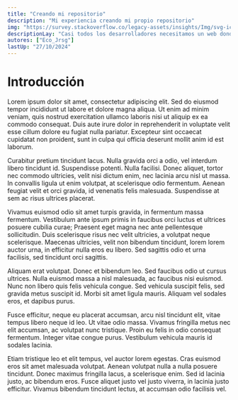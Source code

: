 ```yaml
---
title: "Creando mi repositorio"
description: "Mi experiencia creando mi propio repositorio"
img: "https://survey.stackoverflow.co/legacy-assets/insights/Img/svg-icons/Survey2019/headere7f2.svg?v=055a335639c2"
descriptionLay: "Casi todos los desarrolladores necesitamos un web donde plasmar nuestro trabajo pero, casi nadie habla de la experiencia de hacerlo. Aqui te platicare de mis experiencias y no solo de mis logros, si no tambien de mis dificultades"
autores: ["Eco_Jrsg"]
lastUp: "27/10/2024"
---
```


# Introducción

Lorem ipsum dolor sit amet, consectetur adipiscing elit. Sed do eiusmod tempor incididunt ut labore et dolore magna aliqua. Ut enim ad minim veniam, quis nostrud exercitation ullamco laboris nisi ut aliquip ex ea commodo consequat. Duis aute irure dolor in reprehenderit in voluptate velit esse cillum dolore eu fugiat nulla pariatur. Excepteur sint occaecat cupidatat non proident, sunt in culpa qui officia deserunt mollit anim id est laborum.

Curabitur pretium tincidunt lacus. Nulla gravida orci a odio, vel interdum libero tincidunt id. Suspendisse potenti. Nulla facilisi. Donec aliquet, tortor nec commodo ultricies, velit nisi dictum enim, nec lacinia arcu nisl ut massa. In convallis ligula ut enim volutpat, at scelerisque odio fermentum. Aenean feugiat velit et orci gravida, id venenatis felis malesuada. Suspendisse at sem ac risus ultrices placerat.

Vivamus euismod odio sit amet turpis gravida, in fermentum massa fermentum. Vestibulum ante ipsum primis in faucibus orci luctus et ultrices posuere cubilia curae; Praesent eget magna nec ante pellentesque sollicitudin. Duis scelerisque risus nec velit ultricies, a volutpat neque scelerisque. Maecenas ultricies, velit non bibendum tincidunt, lorem lorem auctor urna, in efficitur nulla eros eu libero. Sed sagittis odio et urna facilisis, sed tincidunt orci sagittis.

Aliquam erat volutpat. Donec et bibendum leo. Sed faucibus odio ut cursus ultrices. Nulla euismod massa a nisl malesuada, ac faucibus nisi euismod. Nunc non libero quis felis vehicula congue. Sed vehicula suscipit felis, sed gravida metus suscipit id. Morbi sit amet ligula mauris. Aliquam vel sodales eros, et dapibus purus.

Fusce efficitur, neque eu placerat accumsan, arcu nisl tincidunt elit, vitae tempus libero neque id leo. Ut vitae odio massa. Vivamus fringilla metus nec elit accumsan, ac volutpat nunc tristique. Proin eu felis in odio consequat fermentum. Integer vitae congue purus. Vestibulum vehicula mauris id sodales lacinia.

Etiam tristique leo et elit tempus, vel auctor lorem egestas. Cras euismod eros sit amet malesuada volutpat. Aenean volutpat nulla a nulla posuere tincidunt. Donec maximus fringilla lacus, a scelerisque enim. Sed id lacinia justo, ac bibendum eros. Fusce aliquet justo vel justo viverra, in lacinia justo efficitur. Vivamus bibendum tincidunt lectus, at accumsan odio facilisis vel.